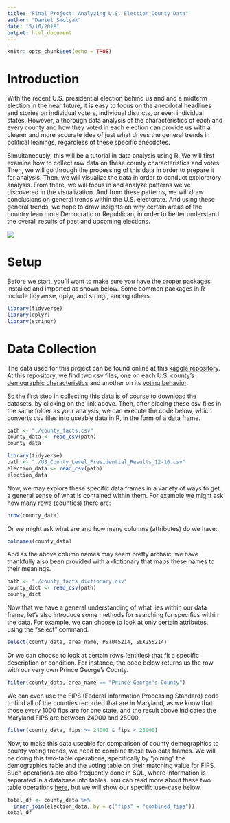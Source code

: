 ```yaml
---
title: "Final Project: Analyzing U.S. Election County Data"
author: "Daniel Smolyak"
date: "5/16/2018"
output: html_document
---
```


```r
knitr::opts_chunk$set(echo = TRUE)
```

# Introduction

With the recent U.S. presidential election behind us and and a midterm election in the near future, it is easy to focus on the anecdotal headlines and stories on individual voters, individual districts, or even individual states. However, a thorough data analysis of the characteristics of each and every county and how they voted in each election can provide us with a clearer and more accurate idea of just what drives the general trends in political leanings, regardless of these specific anecdotes.

Simultaneously, this will be a tutorial in data analysis using R. We will first examine how to collect raw data on these county characteristics and votes. Then, we will go through the processing of this data in order to prepare it for analysis. Then, we will visualize the data in order to conduct exploratory analysis. From there, we will focus in and analyze patterns we've discovered in the visualization. And from these patterns, we will draw conclusions on general trends within the U.S. electorate. And using these general trends, we hope to draw insights on why certain areas of the country lean more Democratic or Republican, in order to better understand the overall results of past and upcoming elections.

![](./politics.jpg)

# Setup

Before we start, you'll want to make sure you have the proper packages installed and imported as shown below. Some common packages in R include tidyverse, dplyr, and stringr, among others.

```r
library(tidyverse)
library(dplyr)
library(stringr)
```

# Data Collection

The data used for this project can be found online at this [kaggle repository](https://www.kaggle.com/joelwilson/identity-politics-in-the-2016-election/data). At this repository, we find two csv files, one on each U.S. county's [demographic characteristics](https://www.kaggle.com/joelwilson/2012-2016-presidential-elections/downloads/county_facts.csv/2) and another on its [voting behavior](https://www.kaggle.com/joelwilson/2012-2016-presidential-elections/downloads/US_County_Level_Presidential_Results_12-16.csv/2).

So the first step in collecting this data is of course to download the datasets, by clicking on the link above. Then, after placing these csv files in the same folder as your analysis, we can execute the code below, which converts csv files into useable data in R, in the form of a data frame.


```r
path <- "./county_facts.csv"
county_data <- read_csv(path)
county_data
```

```r
library(tidyverse)
path <- "./US_County_Level_Presidential_Results_12-16.csv"
election_data <- read_csv(path)
election_data
```

Now, we may explore these specific data frames in a variety of ways to get a general sense of what is contained within them. For example we might ask how many rows (counties) there are:


```r
nrow(county_data)
```

Or we might ask what are and how many columns (attributes) do we have:

```r
colnames(county_data)
```

And as the above column names may seem pretty archaic, we have thankfully also been provided with a dictionary that maps these names to their meanings.

```r
path <- "./county_facts_dictionary.csv"
county_dict <- read_csv(path)
county_dict
```

Now that we have a general understanding of what lies within our data frame, let's also introduce some methods for searching for specifics within the data. For example, we can choose to look at only certain attributes, using the "select" command.

```r
select(county_data, area_name, PST045214, SEX255214)
```

Or we can choose to look at certain rows (entities) that fit a specific description or condition. For instance, the code below returns us the row with our very own Prince George's County.

```r
filter(county_data, area_name == "Prince George's County")
```

We can even use the FIPS (Federal Information Processing Standard) code to find all of the counties recorded that are in Maryland, as we know that those every 1000 fips are for one state, and the result above indicates the Maryland FIPS are between 24000 and 25000.

```r
filter(county_data, fips >= 24000 & fips < 25000)
```

Now, to make this data useable for comparison of county demographics to county voting trends, we need to combine these two data frames. We will be doing this two-table operations, specifically by "joining" the demographics table and the voting table on their matching value for FIPS. Such operations are also frequently done in SQL, where information is separated in a database into tables. You can read more about these two table operations [here](https://www.w3schools.com/sql/sql_join.asp), but we will show our specific use-case below.

```r
total_df <- county_data %>%
  inner_join(election_data, by = c("fips" = "combined_fips"))
total_df
```






